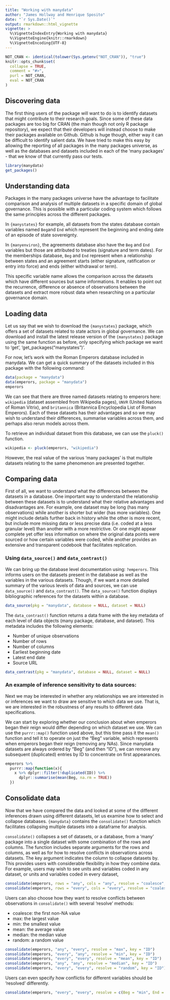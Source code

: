 ```yaml
---
title: "Working with manydata"
author: "James Hollway and Henrique Sposito"
date: "`r Sys.Date()`"
output: rmarkdown::html_vignette
vignette: >
  %\VignetteIndexEntry{Working with manydata}
  %\VignetteEngine{knitr::rmarkdown}
  %\VignetteEncoding{UTF-8}
---
```


```r
NOT_CRAN <- identical(tolower(Sys.getenv("NOT_CRAN")), "true")
knitr::opts_chunk$set(
  collapse = TRUE,
  comment = "#>",
  purl = NOT_CRAN,
  eval = NOT_CRAN
)
```

## Discovering data

The first thing users of the package will want to do is to identify
datasets that might contribute to their research goals. 
Since some of these data packages are too big for CRAN 
(the main though not only R package repository), 
we expect that their developers will instead choose
to make their packages available on Github. 
Github is huge though, either way it can be difficult to identify salient data. 
We have tried to make this easy by allowing the reporting of all packages in the
many packages universe, as well as the databases and datasets included in each
of the 'many packages' - that we know of that currently pass our tests.

```r
library(manydata)
get_packages()
```

## Understanding data

Packages in the many packages universe have the advantage to facilitate comparison 
and analysis of multiple datasets in a specific domain of global governance. 
This is possible with a particular coding system which follows the same 
principles across the different packages. 

In `{manystates}` for example, all datasets from the states database contain 
variables named `Beg`and `End` which represent the beginning and ending date 
of an episode of state sovereignty.

In `{manyenviron}`, the agreements database also have the `Beg` and `End` variables 
but those are attributed to treaties (signature and term dates). 
For the memberships database, `Beg` and `End` represent when a relationship 
between states and an agreement starts (either signature, ratification or entry into force) 
and ends (either withdrawal or term).

This specific variable name allows the comparison across the datasets which 
have different sources but same informations. 
It enables to point out the recurrence, 
difference or absence of observations between the datasets and extract
more robust data when researching on a particular governance domain. 

## Loading data

Let us say that we wish to download the `{manystates}` package,
which offers a set of datasets related to state actors in global governance. 
We can download and install the latest release version of
the `{manystates}` package using the same function as before, only
specifying which package we want to 'get', 'get_packages("manystates")'.

For now, let's work with the Roman Emperors database included in manydata. 
We can get a quick summary of the datasets included in this
package with the following command:

```r
data(package = "manydata")
data(emperors, package = "manydata")
emperors
```

We can see that there are three named datasets relating to emperors here:
`wikipedia` (dataset assembled from Wikipedia pages), `UNVR` (United Nations of Roman Vitrix),
and `britannica` (Britannica Encyclopedia List of Roman Emperors).
Each of these datasets has their advantages and so we may wish
to understand their differences, summarise
variables across them, and perhaps also rerun models across them.

To retrieve an individual dataset from this database,
we can use the `pluck()` function.

```r
wikipedia <- pluck(emperors, "wikipedia")
```

However, the real value of the various 'many packages' is that multiple datasets
relating to the same phenomenon are presented together.

## Comparing data

First of all, we want to understand what the differences between the datasets in a database.
One important way to understand the relationship between these datasets is 
to understand what their relative advantages and disadvantages are.
For example, one dataset may be long (has many observations) 
while another is shorter but wider (has more variables).
One might include details further back in history while the other is more recent,
but include more missing data or less precise data
(i.e. coded at a less granular level) than another with a more restrictive. 
Or one might appear complete yet offer less information on where the original
data points were sourced or how certain variables were coded,
while another provides an extensive and transparent codebook
that facilitates replication.

### Using `data_source()` and `data_contrast()`

We can bring up the database level documentation using: `?emperors`.
This informs users on the datasets present in the database
as well as the variables in the various datasets. 
Though, if we want a more detailed summary of the various levels of data 
and sources, we can use `data_source()` and `data_contrast()`.
The `data_source()` function displays bibliographic references for
the datasets within a database.

```r
data_source(pkg = "manydata", database = NULL, dataset = NULL)
```

The `data_contrast()` function returns a data frame with the key metadata 
of each level of data objects (many package, database, and dataset).
This metadata includes the following elements:

* Number of unique observations
* Number of rows
* Number of columns
* Earliest beginning date
* Latest end date
* Source URL

```r
data_contrast(pkg = "manydata", database = NULL, dataset = NULL)
```

### An example of inference sensitivity to data sources:

Next we may be interested in whether any relationships we are interested in
or inferences we want to draw are sensitive to which data we use.
That is, we are interested in the robustness of any results to different data specifications.

We can start by exploring whether our conclusion about when emperors began their reign
would differ depending on which dataset we use.
We can use the `purrr::map()` function used above, but this time pass it the `mean()` function
and tell it to operate on just the "Beg" variable, which represents 
when emperors began their reign (removing any NAs).
Since manydata datasets are always ordered by "Beg" (and then "ID"),
we can remove any subsequent (duplicated) entries by ID to concentrate on first appearances.

```r
emperors %>% 
  purrr::map(function(x){
    x %>% dplyr::filter(!duplicated(ID)) %>%
      dplyr::summarise(mean(Beg, na.rm = TRUE))
  })
```

## Consolidate data

Now that we have compared the data and looked at some of the different inferences
drawn using different datasets, let us examine how to select and collapse databases.
`{manydata}` contains the `consolidate()` function which facilitates collapsing multiple
datasets into a dataframe for analysis.

`consolidate()` collapses a set of datasets, or a database, from a 'many' package
into a single dataset with some combination of the rows and columns.
The function includes separate arguments for the rows and columns,
as well as for how to resolve conflicts in observations across datasets.
The key argument indicates the column to collapse datasets by.
This provides users with considerable flexibility in how they combine data.
For example, users may wish to see units and variables coded in any dataset,
or units and variables coded in every dataset,

```r
consolidate(emperors, rows = "any", cols = "any", resolve = "coalesce", key = "ID")
consolidate(emperors, rows = "every", cols = "every", resolve = "coalesce", key = "ID")
```

Users can also choose how they want to resolve conflicts between observations in `consolidate()` with several 'resolve' methods:

* coalesce: the first non-NA value 
* max: the largest value
* min: the smallest value
* mean: the average value
* median: the median value
* random: a random value

```r
consolidate(emperors, "any", "every", resolve = "max", key = "ID")
consolidate(emperors, "every", "any", resolve = "min", key = "ID")
consolidate(emperors, "every", "every", resolve = "mean", key = "ID")
consolidate(emperors, "any", "any", resolve = "median", key = "ID")
consolidate(emperors, "every", "every", resolve = "random", key = "ID")
```

Users can even specify how conflictis for different variables should be 'resolved' differently.

```r
consolidate(emperors, "every", "every", resolve = c(Beg = "min", End = "max"), key = "ID")
```
